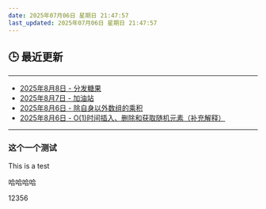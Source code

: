 ```yaml
---
date: 2025年07月06日 星期日 21:47:57
last_updated: 2025年07月06日 星期日 21:47:57
---
```


## 🕒 最近更新

---
- [2025年8月8日 - 分发糖果](/blog/LeetCode135)
- [2025年8月7日 - 加油站](/blog/LeetCode134)
- [2025年8月6日 - 除自身以外数组的乘积](/blog/LeetCode238)
- [2025年8月6日 - O(1)时间插入、删除和获取随机元素（补充解释）](/blog/LeetCode380plus)
---

<!-- 其他内容 -->


### 这个一个测试
This is a test

哈哈哈哈


12356
